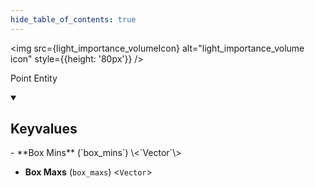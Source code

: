 ```yaml
---
hide_table_of_contents: true
---
```



<img src={light_importance_volumeIcon} alt="light_importance_volume icon" style={{height: '80px'}} />

Point Entity



<details open>
<summary><h2>Keyvalues</h2></summary>
- **Box Mins** (`box_mins`) \<`Vector`\>

- **Box Maxs** (`box_maxs`) \<`Vector`\>


 </details>

